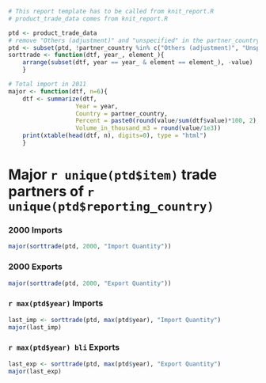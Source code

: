 

```r
# This report template has to be called from knit_report.R
# product_trade_data comes from knit_report.R

```

```r
ptd <- product_trade_data
# remove "Others (adjustment)" and "unspecified" in the partner_country colunn
ptd <- subset(ptd, !partner_country %in% c("Others (adjustment)", "Unspecified"))
sorttrade <- function(dtf, year_, element_){
    arrange(subset(dtf, year == year_ & element == element_), -value)
    }

# Total import in 2011
major <- function(dtf, n=6){
    dtf <- summarize(dtf, 
                   Year = year,
                   Country = partner_country, 
                   Percent = paste0(round(value/sum(dtf$value)*100, 2),"%"),
                   Volume_in_thousand_m3 = round(value/1e3))
    print(xtable(head(dtf, n), digits=0), type = "html")
    }
```


Major `r unique(ptd$item)` trade partners of `r unique(ptd$reporting_country)` 
========================================================


### 2000 Imports
```r
major(sorttrade(ptd, 2000, "Import Quantity"))
```

### 2000 Exports
```r
major(sorttrade(ptd, 2000, "Export Quantity"))
```


### `r max(ptd$year)` Imports
```r
last_imp <- sorttrade(ptd, max(ptd$year), "Import Quantity")
major(last_imp)
```

### `r max(ptd$year) bli` Exports
```r
last_exp <- sorttrade(ptd, max(ptd$year), "Export Quantity")
major(last_exp)
```

